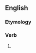 ==English==

===Etymology===
{{suffix|dream|eth|lang=en}}

===Verb===
{{head|en|verb form}}

# {{en-archaic third-person singular of|dream}}